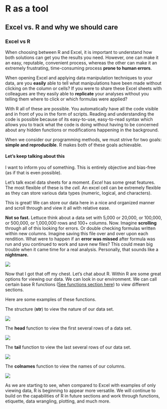 # R as a tool
## Excel vs. R and why we should care
### Excel vs R {.unnumbered}
When choosing between R and Excel, it is important to understand how both solutions can get you the results you need. However, one can make it an easy, reputable, convenient process, whereas the other can make it an extremely frustrating, time-consuming process **prone to human errors**.

When opening Excel and applying data manipulation techniques to your data, are you **easily** able to tell what manipulations have been made without clicking on the column or cells? 
If you were to share these Excel sheets with colleagues are they easily able to **replicate** your
analyses without you telling them where to click or which formulas were applied?

With R all of these are possible. You automatically have all the code visible and in front of you in the form of scripts. Reading and understanding the code is possible because of its easy-to-use, easy-to-read syntax which allows you to track what the code is doing without having to be concerned about any hidden functions or modifications happening in the background.

When we consider our programming methods, we must strive for two goals: **simple and reproducible**.
R makes both of these goals achievable. 

#### Let's keep talking about this  {.unnumbered}

I want to inform you of something. 
This is entirely objective and bias-free (as if that is even possible).

Let's talk excel data sheets for a moment. 
*Excel* has some great features. 
The most flexible of these is the *cell.* 
An excel cell can be extremely flexible as they can store various data types (numeric, logical, and characters). 

This is great!
We can store our data here in a nice and organized manner and scroll through and view it all with relative ease. 

**Not so fast.** 
Lettuce think about a data set with 5,000 or 20,000, or 100,000, or 500,000, or 1,000,000 rows and 100+ columns. 
Now. Imagine **scrolling** through all of this looking for errors. 
Or double checking formulas written within new columns. 
Imagine saving this file over and over upon each rendition. 
What were to happen if an **error was missed** after formula was run and you continued to work and save new files? 
This could mean big trouble when it came time for a real analysis. 
Personally, that sounds like a **nightmare.** 

![](excelex.png){fig-align="center"}

Now that I got that off my chest. Let's chat about R. 
Within R are some great options for viewing our data.
We can look in our environment. 
We can call certain base R functions ([See functions section here](lesson05.qmd)) to view different sections. 

Here are some examples of these functions.

The structure (**str**) to view the nature of our data set.

![](str.png)

The **head** function to view the first several rows of a data set.

![](head.png)

The **tail** function to view the last several rows of our data set. 

![](tail.png)

The **colnames** function to view the names of our columns.

![](colnames.png)

As we are starting to see, when compared to Excel with examples of only viewing data, R is beginning to appear more versatile. 
We will continue to build on the capabilities of R in future sections and work through functions, etiquette, data wrangling, plotting, and much more. 
